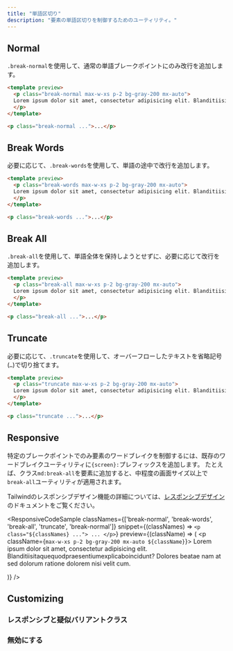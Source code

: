 ```yaml
---
title: "単語区切り"
description: "要素の単語区切りを制御するためのユーティリティ。"
---
```




## Normal

`.break-normal`を使用して、通常の単語ブレークポイントにのみ改行を追加します。

```html
<template preview>
  <p class="break-normal max-w-xs p-2 bg-gray-200 mx-auto">
  Lorem ipsum dolor sit amet, consectetur adipisicing elit. Blanditiisitaquequodpraesentiumexplicaboincidunt? Dolores beatae nam at sed dolorum ratione dolorem nisi velit cum.
  </p>
</template>

<p class="break-normal ...">...</p>
```

## Break Words

必要に応じて、`.break-words`を使用して、単語の途中で改行を追加します。

```html
<template preview>
  <p class="break-words max-w-xs p-2 bg-gray-200 mx-auto">
  Lorem ipsum dolor sit amet, consectetur adipisicing elit. Blanditiisitaquequodpraesentiumexplicaboincidunt? Dolores beatae nam at sed dolorum ratione dolorem nisi velit cum.
  </p>
</template>

<p class="break-words ...">...</p>
```

## Break All

`.break-all`を使用して、単語全体を保持しようとせずに、必要に応じて改行を追加します。

```html
<template preview>
  <p class="break-all max-w-xs p-2 bg-gray-200 mx-auto">
  Lorem ipsum dolor sit amet, consectetur adipisicing elit. Blanditiisitaquequodpraesentiumexplicaboincidunt? Dolores beatae nam at sed dolorum ratione dolorem nisi velit cum.
  </p>
</template>

<p class="break-all ...">...</p>
```

## Truncate

必要に応じて、`.truncate`を使用して、オーバーフローしたテキストを省略記号(<code>…</code>)で切り捨てます。

```html
<template preview>
  <p class="truncate max-w-xs p-2 bg-gray-200 mx-auto">
  Lorem ipsum dolor sit amet, consectetur adipisicing elit. Blanditiisitaquequodpraesentiumexplicaboincidunt? Dolores beatae nam at sed dolorum ratione dolorem nisi velit cum.
  </p>
</template>

<p class="truncate ...">...</p>
```

## Responsive

特定のブレークポイントでのみ要素のワードブレイクを制御するには、既存のワードブレイクユーティリティに`{screen}:`プレフィックスを追加します。
たとえば、クラス`md:break-all`を要素に追加すると、中程度の画面サイズ以上で`break-all`ユーティリティが適用されます。

Tailwindのレスポンシブデザイン機能の詳細については、[レスポンシブデザイン](/docs/responsive-design)のドキュメントをご覧ください。

<ResponsiveCodeSample
  classNames={['break-normal', 'break-words', 'break-all', 'truncate', 'break-normal']}
  snippet={(classNames) => `
    <p class="${classNames} ...">
      ...
    </p>
  `}
  preview={(className) => (
    <p className={`max-w-xs p-2 bg-gray-200 mx-auto ${className}`}>
      Lorem ipsum dolor sit amet, consectetur adipisicing elit. Blanditiisitaquequodpraesentiumexplicaboincidunt? Dolores beatae nam at sed dolorum ratione dolorem nisi velit cum.
    </p>
  )}
/>

## Customizing

### レスポンシブと疑似バリアントクラス

<Variants plugin="wordBreak" />

### 無効にする

<Disabling plugin="wordBreak" />
